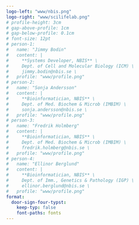 ```yaml
---
logo-left: "www/nbis.png"
logo-right: "www/scilifelab.png"
# profile-height: 3cm
# gap-above-profile: 1cm
# gap-below-profile: 0.1cm
# font-size: 12pt
# person-1:
#   name: "Jimmy Bodin"
#   content: |
#     **Systems Developer, NBIS** \
#     Dept. of Cell and Molecular Biology (ICM) \
#     jimmy.bodin@nbis.se \
#   profile: "www/profile.png"
# person-2:
#   name: "Sonja Andersson"
#   content: |
#     **Bioinformatician, NBIS** \
#     Dept. of Med. Biochem & Microb (IMBIM) \
#     sonja.andersson@nbis.se \
#   profile: "www/profile.png"
# person-3:
#   name: "Fredrik Holmberg"
#   content: |
#     **Bioinformatician, NBIS** \
#     Dept. of Med. Biochem & Microb (IMBIM) \
#     fredrik.holmberg@nbis.se \
#   profile: "www/profile.png"
# person-4:
#   name: "Ellinor Berglund"
#   content: |
#     **Bioinformatician, NBIS** \
#     Dept. of Imm., Genetics & Pathology (IGP) \
#     ellinor.berglund@nbis.se \
#   profile: "www/profile.png"
format:
  door-sign-four-typst:
    keep-typ: false
    font-paths: fonts
---
```

